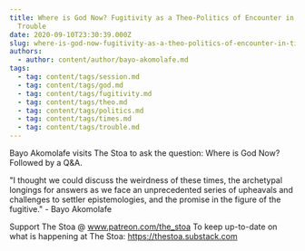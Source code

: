 ```yaml
---
title: Where is God Now? Fugitivity as a Theo-Politics of Encounter in Times of
  Trouble
date: 2020-09-10T23:30:39.000Z
slug: where-is-god-now-fugitivity-as-a-theo-politics-of-encounter-in-times-of-trouble
authors:
  - author: content/author/bayo-akomolafe.md
tags:
  - tag: content/tags/session.md
  - tag: content/tags/god.md
  - tag: content/tags/fugitivity.md
  - tag: content/tags/theo.md
  - tag: content/tags/politics.md
  - tag: content/tags/times.md
  - tag: content/tags/trouble.md
---
```


Bayo Akomolafe visits The Stoa to ask the question: Where is God Now? Followed by a Q&A.

"I thought we could discuss the weirdness of these times, the archetypal longings for answers as we face an unprecedented series of upheavals and challenges to settler epistemologies, and the promise in the figure of the fugitive." - Bayo Akomolafe

Support The Stoa @ www.patreon.com/the_stoa
To keep up-to-date on what is happening at The Stoa: https://thestoa.substack.com
